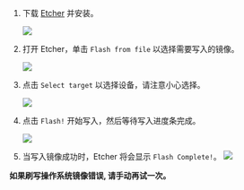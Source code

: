 
1. 下载 [Etcher](https://etcher.balena.io/#download-etcher/) 并安装。

   <Image
     src="/img/common/etcher/#model#-step1.webp"
     model={props.model}
     common="rock5a"
   />

2. 打开 Etcher，单击 `Flash from file` 以选择需要写入的镜像。

   <Image
     src="/img/common/etcher/#model#-step2.webp"
     model={props.model}
     common="rock5a"
   />

3. 点击 `Select target` 以选择设备，请注意小心选择。

   <Image
     src="/img/common/etcher/#model#-step3.webp"
     model={props.model}
     common="rock5a"
   />

4. 点击 `Flash!` 开始写入，然后等待写入进度条完成。

   <Image
     src="/img/common/etcher/#model#-step4.webp"
     model={props.model}
     common="rock5a"
   />

5. 当写入镜像成功时，Etcher 将会显示 `Flash Complete!`。
   <Image
     src="/img/common/etcher/#model#-step5.webp"
     model={props.model}
     common="rock5a"
   />

**如果刷写操作系统镜像错误, 请手动再试一次。**
